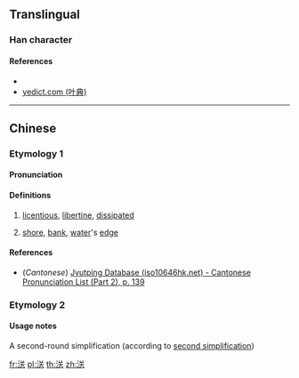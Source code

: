 {{character info/new}}
==Translingual==

===Han character===
{{Han char|rn=85|rad=水|as=06|sn=9|four=38134|canj=ETK|ids=⿰氵关}}

====References====
* {{Han ref|kx=0623.150|dkj=17441|hdz=31616.020|uh=6D42|ud=27970|bh=CF7E|bd=53118}}
* [http://yedict.com/htm/6D/6D42.htm yedict.com (叶典)]

----

==Chinese==
{{zh-forms}}

===Etymology 1===
====Pronunciation====
{{zh-pron
|m=yì
|c=gun3
|mc=
|oc=
|ma=
|cat=a,n
}}

====Definitions====
{{zh-hanzi}}

# {{lb|zh|archaic}} [[licentious]], [[libertine]], [[dissipated]]
# [[shore]], [[bank]], [[water]]'s [[edge]]

====References====
* (''Cantonese'') [http://www.iso10646hk.net/jp/document/download.jsp Jyutping Database (iso10646hk.net) - Cantonese Pronunciation List (Part 2), p. 139]

===Etymology 2===
{{zh-see|灌|o}}

====Usage notes====
A second-round simplification (according to [[w:Second round of simplified Chinese characters|second simplification]])

[[fr:浂]]
[[pl:浂]]
[[th:浂]]
[[zh:浂]]